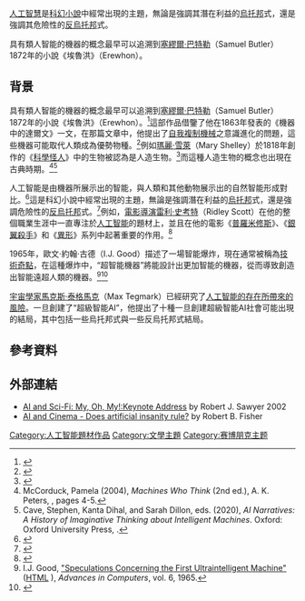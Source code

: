 {{translating|[[:en:Artificial_intelligence_in_fiction|:en:Artificial intelligence in fiction]]||tpercent=|time=2021-02-20UTC12:18:51}}
{{Request translation|en|}}

[[人工智慧|人工智慧]]是[[科幻小說|科幻小說]]中經常出現的主題，無論是強調其潛在利益的[[烏托邦|烏托邦]]式，還是強調其危險性的[[反烏托邦|反烏托邦]]式。

具有類人智能的機器的概念最早可以追溯到[[塞繆爾·巴特勒|塞繆爾·巴特勒]]（Samuel Butler）1872年的小說《埃魯洪》（Erewhon）。

==背景==
具有類人智能的機器的概念最早可以追溯到[[塞繆爾·巴特勒|塞繆爾·巴特勒]]（Samuel Butler）1872年的小說《埃魯洪》（Erewhon）。<ref name="Erewhon_Gutenberg">{{cite book | last=Butler | first=Samuel | author-link=Samuel Butler (novelist) | title=Erewhon | publisher=[[Project_Gutenberg|Project Gutenberg]] | orig-year=1906 | url=https://www.gutenberg.org/ebooks/1906 | date=2005 | access-date=2021-02-19 | archive-date=2021-04-30 | archive-url=https://web.archive.org/web/20210430114133/https://www.gutenberg.org/ebooks/1906 | dead-url=no }}{{pn|date=May 2019}}</ref>這部作品借鑒了他在1863年發表的《機器中的達爾文》一文，在那篇文章中，他提出了[[自我複制機械|自我複制機械]]之意識進化的問題，這些機器可能取代人類成為優勢物種。<ref>{{cite news |url=http://www.nzetc.org/tm/scholarly/tei-ButFir-t1-g1-t1-g1-t4-body.html |title=Darwin among the Machines |work=The Press, Christchurch, New Zealand |date=13 June 1863 |accessdate=2021-02-19 |archive-date=2008-09-19 |archive-url=https://web.archive.org/web/20080919172551/http://www.nzetc.org/tm/scholarly/tei-ButFir-t1-g1-t1-g1-t4-body.html |dead-url=no }}</ref>例如[[瑪麗·雪萊|瑪麗·雪萊]]（Mary Shelley）於1818年創作的《[[科學怪人|科學怪人]]》中的生物被認為是人造生物。<ref>{{cite book |last=Aldiss |first=Brian Wilson |author-link=Brian Aldiss |title=The Detached Retina: Aspects of SF and Fantasy |url=https://archive.org/details/detachedretinaas00aldi |year=1995 |publisher=Syracuse University Press |isbn=978-0-8156-0370-2 |page=[https://archive.org/details/detachedretinaas00aldi/page/78 78]}}</ref>而這種人造生物的概念也出現在古典時期。<ref>McCorduck, Pamela (2004), ''Machines Who Think'' (2nd ed.), A. K. Peters, {{ISBN|1-56881-205-1}}, pages 4-5.</ref><ref>Cave, Stephen, Kanta Dihal, and Sarah Dillon, eds. (2020), ''AI Narratives: A History of Imaginative Thinking about Intelligent Machines''. Oxford: Oxford University Press, {{ISBN|9780198846666}}.</ref>

人工智能是由機器所展示出的智能，與人類和其他動物展示出的自然智能形成對比。<ref>{{cite book | first1=David | last1=Poole | first2=Alan | last2=Mackworth | author2-link=Alan Mackworth | first3=Randy | last3=Goebel | year=1998 | title=Computational Intelligence: A Logical Approach | publisher=Oxford University Press | isbn=0-19-510270-3 | url=https://archive.org/details/computationalint00pool/page/1 | page=[https://archive.org/details/computationalint00pool/page/1 1] }}</ref>這是科幻小說中經常出現的主題，無論是強調潛在利益的[[烏托邦|烏托邦]]式，還是強調危險性的[[反烏托邦|反烏托邦]]式。<ref>{{cite book |author=Booker, M. Keith |date=1994 |title=The Dystopian Impulse in Modern Literature |publisher=Greenwood Press }}{{pn|date=May 2019}}</ref>例如，[[電影導演|電影導演]][[雷利·史考特|雷利·史考特]]（Ridley Scott）在他的整個職業生涯中一直專注於[[人工智能|人工智能]]的題材上，並且在他的電影《[[普羅米修斯|普羅米修斯]]》、《[[銀翼殺手|銀翼殺手]]》和《[[異形_(電影系列)|異形]]》系列中起著重要的作用。<ref name=Barkman2013>{{cite book | first=Adam | last=Barkman |editor=Ashley Barkman |editor2=Nancy Kang | title=The Culture and Philosophy of Ridley Scott | pages=121–142 | publisher=Lexington Books | year=2013 | isbn=978-0739178720}}</ref>

1965年，歐文·約翰·古德（I.J. Good）描述了一場智能爆炸，現在通常被稱為[[技術奇點|技術奇點]]，在這種爆炸中，“超智能機器”將能設計出更加智能的機器，從而導致創造出智能遠超人類的機器。<ref name=Good1965>I.J. Good, [http://commonsenseatheism.com/wp-content/uploads/2011/02/Good-Speculations-Concerning-the-First-Ultraintelligent-Machine.pdf "Speculations Concerning the First Ultraintelligent Machine"] {{Wayback|url=http://commonsenseatheism.com/wp-content/uploads/2011/02/Good-Speculations-Concerning-the-First-Ultraintelligent-Machine.pdf |date=20111128085512 }} ([http://www.acceleratingfuture.com/pages/ultraintelligentmachine.html HTML] {{Wayback|url=http://www.acceleratingfuture.com/pages/ultraintelligentmachine.html |date=20111128085512 }}  ), ''Advances in Computers'', vol. 6, 1965.</ref><ref name="Singularity hypotheses">{{cite book |author1=Eden, Amnon H. |author2=Moor, James H. |title=Singularity hypotheses: A Scientific and Philosophical Assessment |url=https://archive.org/details/singularityhypot00mueh |date=2012 |publisher=Springer |isbn=9783642325601 |pages=[https://archive.org/details/singularityhypot00mueh/page/1 1]–2}}</ref>

[[宇宙學家|宇宙學家]][[馬克斯·泰格馬克|馬克斯·泰格馬克]]（Max Tegmark）已經研究了[[人工智能的存在所帶來的風險|人工智能的存在所帶來的風險]]。一旦創建了“超級智能AI”，他提出了十種一旦創建超級智能AI社會可能出現的結局，其中包括一些烏托邦式與一些反烏托邦式結局。

== 參考資料 ==
{{reflist|30em}}

== 外部連結 ==
{{Commons category|Artificial intelligence in fiction}}
* [http://www.sfwriter.com/precarn.htm AI and Sci-Fi: My, Oh, My!:Keynote Address] {{Wayback|url=http://www.sfwriter.com/precarn.htm |date=20210427051809 }} by Robert J. Sawyer 2002
* [http://homepages.inf.ed.ac.uk/rbf/PAPERS/aicinema.pdf AI and Cinema - Does artificial insanity rule?] {{Wayback|url=http://homepages.inf.ed.ac.uk/rbf/PAPERS/aicinema.pdf |date=20181222165922 }} by Robert B. Fisher

{{science fiction}}
[[Category:人工智能題材作品|Category:人工智能題材作品]]
[[Category:文學主題|Category:文學主題]]
[[Category:赛博朋克主题|Category:赛博朋克主题]]